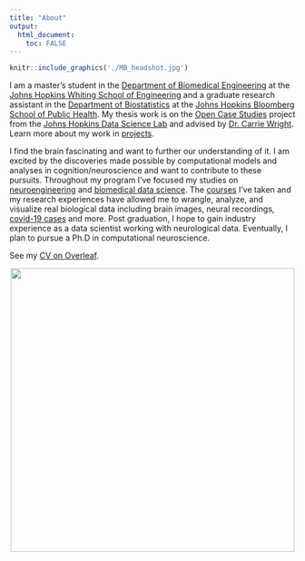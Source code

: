 ```yaml
---
title: "About"
output: 
  html_document:
    toc: FALSE
---
```

```r
knitr::include_graphics('./MB_headshot.jpg')
```
<!-- ![](./MB_headshot.jpg){width=20%} -->


I am a master's student in the [Department of Biomedical Engineering](https://www.bme.jhu.edu/) at the [Johns Hopkins Whiting School of Engineering](https://engineering.jhu.edu/) and a graduate research assistant in the [Department of Biostatistics](https://www.jhsph.edu/departments/biostatistics/) at the [Johns Hopkins Bloomberg School of Public Health](https://www.jhsph.edu/). My thesis work is on the [Open Case Studies](https://www.opencasestudies.org/) project from the [Johns Hopkins Data Science Lab](https://jhudatascience.org/) and advised by [Dr. Carrie Wright](https://carriewright11.github.io/). Learn more about my work in [projects](./projects.html).

I find the brain fascinating and want to further our understanding of it. I am excited by the discoveries made possible by computational models and analyses in cognition/neuroscience and want to contribute to these pursuits. Throughout my program I've focused my studies on [neuroengineering](https://www.bme.jhu.edu/research/research-areas/neuroengineering/) and [biomedical data science](https://www.bme.jhu.edu/research/research-areas/biomedical-data-science/). The [courses](./coursesskills.html) I've taken and my research experiences have allowed me to wrangle, analyze, and visualize real biological data including brain images, neural recordings, [covid-19 cases](https://mbreshock.shinyapps.io/covid_dashboard/) and more. Post graduation, I hope to gain industry experience as a data scientist working with neurological data. Eventually, I plan to pursue a Ph.D in computational neuroscience.\  

See my [CV on Overleaf](https://www.overleaf.com/read/ysmpjzgfcxxk).


<center>
![](https://ghchart.rshah.org/mbreshock){width=500px}
</center>
